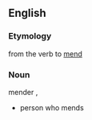 ==English==
===Etymology===
from the verb to [[mend]]
===Noun===
mender {{m}}, {{f}}
*person who mends